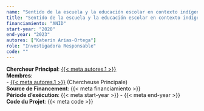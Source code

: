 ```yaml
---
name: "Sentido de la escuela y la educación escolar en contexto indígena: bases para una relación educativa intercultural. Fondecyt Iniciación"
title: "Sentido de la escuela y la educación escolar en contexto indígena: bases para una relación educativa intercultural. Fondecyt Iniciación"
financiamiento: "ANID"
start-year: "2020"
end-year: "2023"
autores: ["Katerin Arias-Ortega"]
role: "Investigadora Responsable"
code: ""
---
```

**Chercheur Principal**: [{{< meta autores.1 >}}](../members/current/Katerin Arias-Ortega.qmd)  
**Membres**:  
  - [{{< meta autores.1 >}}](../members/current/Katerin Arias-Ortega.qmd) (Chercheuse Principale)  
**Source de Financement**: {{< meta financiamiento >}}  
**Période d'exécution**: {{< meta start-year >}} - {{< meta end-year >}}  
**Code du Projet**: {{< meta code >}} 